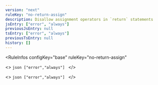 ```yaml
---
version: "next"
ruleKey: "no-return-assign"
description: Disallow assignment operators in `return` statements
jsEntry: ["error", "always"]
previousJsEntry: null
tsEntry: ["error", "always"]
previousTsEntry: null
history: []
---
```


<RuleInfos 
  configKey="base" 
  ruleKey="no-return-assign" 
>
  <>
    ```json
    ["error","always"]
    ```
  </>

  <>
    ```json
    ["error","always"]
    ```
  </>
</RuleInfos>
